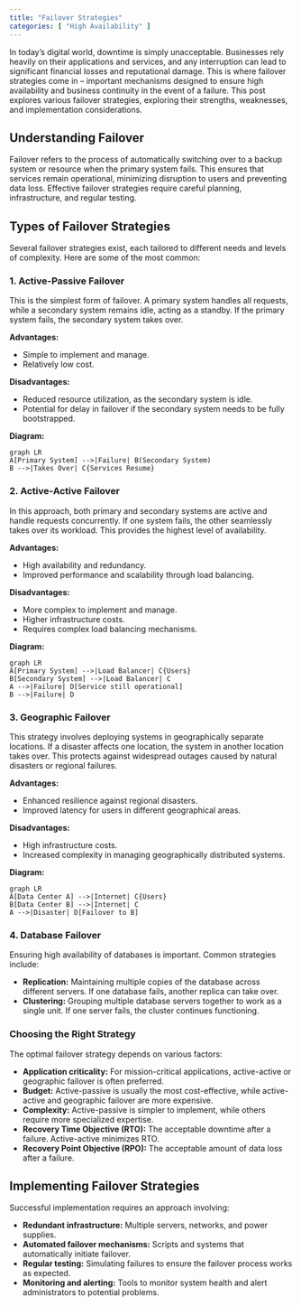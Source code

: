 ```yaml
---
title: "Failover Strategies"
categories: [ "High Availability" ]
---
```


In today's digital world, downtime is simply unacceptable. Businesses rely heavily on their applications and services, and any interruption can lead to significant financial losses and reputational damage. This is where failover strategies come in – important mechanisms designed to ensure high availability and business continuity in the event of a failure. This post explores various failover strategies, exploring their strengths, weaknesses, and implementation considerations.

## Understanding Failover

Failover refers to the process of automatically switching over to a backup system or resource when the primary system fails. This ensures that services remain operational, minimizing disruption to users and preventing data loss. Effective failover strategies require careful planning, infrastructure, and regular testing.


## Types of Failover Strategies

Several failover strategies exist, each tailored to different needs and levels of complexity. Here are some of the most common:

### 1. Active-Passive Failover

This is the simplest form of failover. A primary system handles all requests, while a secondary system remains idle, acting as a standby. If the primary system fails, the secondary system takes over.

**Advantages:**

-   Simple to implement and manage.
-   Relatively low cost.

**Disadvantages:**

-   Reduced resource utilization, as the secondary system is idle.
-   Potential for delay in failover if the secondary system needs to be fully bootstrapped.

**Diagram:**

```mermaid
graph LR
A[Primary System] -->|Failure| B(Secondary System)
B -->|Takes Over| C{Services Resume}
```

### 2. Active-Active Failover

In this approach, both primary and secondary systems are active and handle requests concurrently. If one system fails, the other seamlessly takes over its workload. This provides the highest level of availability.

**Advantages:**

-   High availability and redundancy.
-   Improved performance and scalability through load balancing.

**Disadvantages:**

-   More complex to implement and manage.
-   Higher infrastructure costs.
-   Requires complex load balancing mechanisms.

**Diagram:**

```mermaid
graph LR
A[Primary System] -->|Load Balancer| C{Users}
B[Secondary System] -->|Load Balancer| C
A -->|Failure| D[Service still operational]
B -->|Failure| D
```

### 3. Geographic Failover

This strategy involves deploying systems in geographically separate locations. If a disaster affects one location, the system in another location takes over. This protects against widespread outages caused by natural disasters or regional failures.

**Advantages:**

-   Enhanced resilience against regional disasters.
-   Improved latency for users in different geographical areas.

**Disadvantages:**

-   High infrastructure costs.
-   Increased complexity in managing geographically distributed systems.

**Diagram:**

```mermaid
graph LR
A[Data Center A] -->|Internet| C{Users}
B[Data Center B] -->|Internet| C
A -->|Disaster| D[Failover to B]
```

### 4. Database Failover

Ensuring high availability of databases is important. Common strategies include:

-   **Replication:** Maintaining multiple copies of the database across different servers. If one database fails, another replica can take over.
-   **Clustering:** Grouping multiple database servers together to work as a single unit. If one server fails, the cluster continues functioning.

### Choosing the Right Strategy

The optimal failover strategy depends on various factors:

-   **Application criticality:** For mission-critical applications, active-active or geographic failover is often preferred.
-   **Budget:** Active-passive is usually the most cost-effective, while active-active and geographic failover are more expensive.
-   **Complexity:** Active-passive is simpler to implement, while others require more specialized expertise.
-   **Recovery Time Objective (RTO):** The acceptable downtime after a failure. Active-active minimizes RTO.
-   **Recovery Point Objective (RPO):** The acceptable amount of data loss after a failure.

## Implementing Failover Strategies

Successful implementation requires an approach involving:

-   **Redundant infrastructure:** Multiple servers, networks, and power supplies.
-   **Automated failover mechanisms:** Scripts and systems that automatically initiate failover.
-   **Regular testing:** Simulating failures to ensure the failover process works as expected.
-   **Monitoring and alerting:** Tools to monitor system health and alert administrators to potential problems.